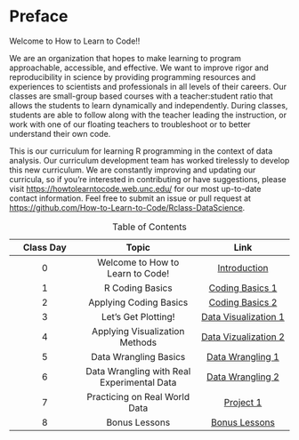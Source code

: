 # Preface {.unnumbered}

Welcome to How to Learn to Code!!

We are an organization that hopes to make learning to program approachable, accessible, and effective. We want to improve rigor and reproducibility in science by providing programming resources and experiences to scientists and professionals in all levels of their careers. Our classes are small-group based courses with a teacher:student ratio that allows the students to learn dynamically and independently. During classes, students are able to follow along with the teacher leading the instruction, or work with one of our floating teachers to troubleshoot or to better understand their own code.

This is our curriculum for learning R programming in the context of data analysis. Our curriculum development team has worked tirelessly to develop this new curriculum. We are constantly improving and updating our curricula, so if you're interested in contributing or have suggestions, please visit <https://howtolearntocode.web.unc.edu/> for our most up-to-date contact information. Feel free to submit an issue or pull request at <https://github.com/How-to-Learn-to-Code/Rclass-DataScience>.

| Class Day | Topic | Link |
|:----------------:|:----------------------------:|:----------------------:|
| 0 | Welcome to How to Learn to Code! | [Introduction](class0.qmd) |
| 1 | R Coding Basics | [Coding Basics 1](class1.qmd) |
| 2 | Applying Coding Basics | [Coding Basics 2](class2.qmd) |
| 3 | Let's Get Plotting! | [Data Visualization 1](class3.qmd) |
| 4 | Applying Visualization Methods | [Data Vizualization 2](class4.qmd) |
| 5 | Data Wrangling Basics | [Data Wrangling 1](class5.qmd) |
| 6 | Data Wrangling with Real Experimental Data | [Data Wrangling 2](class6.qmd) |
| 7 | Practicing on Real World Data | [Project 1](class7.qmd) |
| 8 | Bonus Lessons | [Bonus Lessons](Extras.qmd) |

: Table of Contents